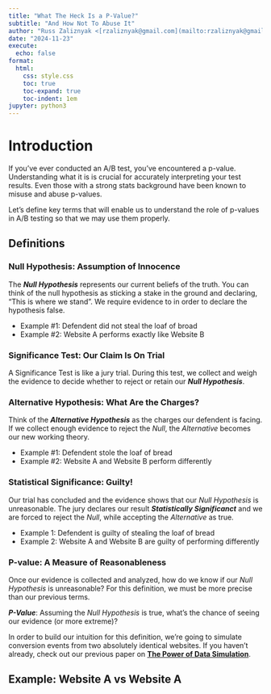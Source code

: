 ```yaml
---
title: "What The Heck Is a P-Value?"
subtitle: "And How Not To Abuse It"
author: "Russ Zaliznyak <[rzaliznyak@gmail.com](mailto:rzaliznyak@gmail.com)>"
date: "2024-11-23"
execute:
  echo: false
format: 
  html: 
    css: style.css
    toc: true
    toc-expand: true
    toc-indent: 1em
jupyter: python3
---
```



# Introduction

If you’ve ever conducted an A/B test, you’ve encountered a p-value. Understanding what it is is crucial for accurately interpreting your test results. Even those with a strong stats background have been known to misuse and abuse p-values.

Let’s define key terms that will enable us to understand the role of p-values in A/B testing so that we may use them properly.

## Definitions

### **Null Hypothesis**: Assumption of Innocence

The _**Null Hypothesis**_ represents our current beliefs of the truth. You can think of the null hypothesis as sticking a stake in the ground and declaring, "This is where we stand". We require evidence to in order to declare the hypothesis false.

- Example #1: Defendent did not steal the loaf of broad
- Example #2: Website A performs exactly like Website B


### **Significance Test**: Our Claim Is On Trial

A Significance Test is like a jury trial. During this test, we collect and weigh the evidence to decide whether to reject or retain our _**Null Hypothesis**_.

### **Alternative Hypothesis**: What Are the Charges?

Think of the _**Alternative Hypothesis**_ as the charges our defendent is facing. If we collect enough evidence to reject the _Null_, the _Alternative_ becomes our new working theory.

- Example #1: Defendent stole the loaf of bread
- Example #2: Website A and Website B perform differently

### **Statistical Significance**: Guilty!

Our trial has concluded and the evidence shows that our _Null Hypothesis_ is unreasonable. The jury declares our result _**Statistically Significanct**_ and we are forced to reject the _Null_, while accepting the _Alternative_ as true.

- Example 1: Defendent is guilty of stealing the loaf of bread
- Example 2: Website A and Website B are guilty of performing differently

### **P-value**: A Measure of Reasonableness

Once our evidence is collected and analyzed, how do we know if our _Null Hypothesis_ is unreasonable?
For this definition, we must be more precise than our previous terms.

_**P-Value**_: Assuming the _Null Hypothesis_ is true, what's the chance of seeing our evidence (or more extreme)?

In order to build our intuition for this definition, we're going to simulate conversion events from two absolutely identical websites. If you haven't already, check out our previous paper on [**The Power of Data Simulation**](https://rzaliznyak-math.github.io/random){target="_blank"}.

## Example: Website A vs Website A
